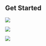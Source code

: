 

## Get Started

<Row>

<Column colLg={4} colMd={4} noGutterMdLeft>
<ArticleCard
    color="dark"
    title="Introduction"
    subTitle="Get an overview of how IBM Cloud and Red Hat OpenShift supports cloud native development"
    href="/overview/introduction"
    >

![](resources/images/hacktoberfest.png)

</ArticleCard>

</Column>


<Column colLg={4} colMd={4} noGutterMdLeft>
<ArticleCard
    color="dark"
    title="Cloud Native Concepts"
    subTitle="Understand the main concepts that underpin Cloud Native applications and deployments"
    href="/concepts/cloud-native-overview"
    >

![](resources/images/v10.7-release.png)

</ArticleCard>
</Column>


<Column colLg={4} colMd={4} noGutterMdLeft>
<ArticleCard
    color="dark"
    title="Pre Learning"
    subTitle="To help prepare you for the enablement self paced lessons, work through the pre learning material"
    href="/activation/overview"
    w>

![](/resources/images/Article_03.png)

</ArticleCard>
</Column>


</Row>


